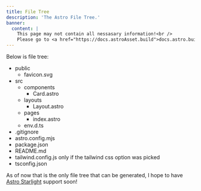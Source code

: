 ```yaml
---
title: File Tree
description: 'The Astro File Tree.'
banner:
  content: |
    This page may not contain all nessasary information!<br />
    Please go to <a href="https://docs.astroAsset.build">docs.astro.build</a> for all nessasary information.
---
```


Below is file tree:

<FileTree>

- public
  - favicon.svg
- src
  - components
    - Card.astro
  - layouts
    - Layout.astro
  - pages
    - index.astro
  - env.d.ts
- .gitignore
- astro.config.mjs
- package.json
- README.md
- tailwind.config.js only if the tailwind css option was picked
- tsconfig.json
</FileTree>

As of now that is the only file tree that can be generated, I hope to have <a href="https://starlight.astro.build">Astro Starlight</a> support soon!
